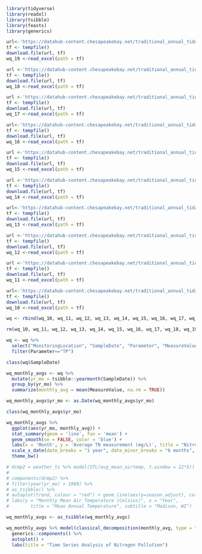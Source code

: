 
```r
library(tidyverse)
library(readxl)
library(tsibble)
library(feasts)
library(generics)
```

```r
url<-'https://datahub-content.chesapeakebay.net/traditional_annual_tidal_02jun21/2019_CEDR_tidal_data_01jun21.xlsx'
tf <- tempfile()
download.file(url, tf)
wq_19 <-read_excel(path = tf)

url <-'https://datahub-content.chesapeakebay.net/traditional_annual_tidal_02jun21/2018_CEDR_tidal_data_01jun21.xlsx'
tf <- tempfile()
download.file(url, tf)
wq_18 <-read_excel(path = tf)

url <-'https://datahub-content.chesapeakebay.net/traditional_annual_tidal_02jun21/2017_CEDR_tidal_data_11oct18.xlsx'
tf <- tempfile()
download.file(url, tf)
wq_17 <-read_excel(path = tf)

url<-'https://datahub-content.chesapeakebay.net/traditional_annual_tidal_02jun21/2016_CEDR_tidal_data_15jun17.xlsx'
tf <- tempfile()
download.file(url, tf)
wq_16 <-read_excel(path = tf)

url <-'https://datahub-content.chesapeakebay.net/traditional_annual_tidal_02jun21/2015_CEDR_tidal_data_15jun17.xlsx'
tf <- tempfile()
download.file(url, tf)
wq_15 <-read_excel(path = tf)

url <-'https://datahub-content.chesapeakebay.net/traditional_annual_tidal_02jun21/2014_CEDR_tidal_data_15jun17.xlsx'
tf <- tempfile()
download.file(url, tf)
wq_14 <-read_excel(path = tf)

url<-'https://datahub-content.chesapeakebay.net/traditional_annual_tidal_02jun21/2013_CEDR_tidal_data_15jun17.xlsx'
tf <- tempfile()
download.file(url, tf)
wq_13 <-read_excel(path = tf)

url <-'https://datahub-content.chesapeakebay.net/traditional_annual_tidal_02jun21/2012_CEDR_tidal_data_15jun17.xlsx'
tf <- tempfile()
download.file(url, tf)
wq_12 <-read_excel(path = tf)

url <-'https://datahub-content.chesapeakebay.net/traditional_annual_tidal_02jun21/2011_CEDR_tidal_data_15jun17.xlsx'
tf <- tempfile()
download.file(url, tf)
wq_11 <-read_excel(path = tf)

url<-'https://datahub-content.chesapeakebay.net/traditional_annual_tidal_02jun21/2010_CEDR_tidal_data_15jun17.xlsx'
tf <- tempfile()
download.file(url, tf)
wq_10 <-read_excel(path = tf)

wq <- rbind(wq_10, wq_11, wq_12, wq_13, wq_14, wq_15, wq_16, wq_17, wq_18, wq_19)

rm(wq_10, wq_11, wq_12, wq_13, wq_14, wq_15, wq_16, wq_17, wq_18, wq_19)
```

```r
wq <- wq %>%
  select("MonitoringLocation", "SampleDate", "Parameter", "MeasureValue", "Unit", "Latitude", "Longitude") %>% 
  filter(Parameter=="TP")

class(wq$SampleDate)
```

```r
wq_monthly_avgs <- wq %>% 
  mutate(yr_mo = tsibble::yearmonth(SampleDate)) %>%
  group_by(yr_mo) %>%
  summarize(monthly_avg = mean(MeasureValue, na.rm = TRUE))
```

```r
wq_monthly_avgs$yr_mo <- as.Date(wq_monthly_avgs$yr_mo)

class(wq_monthly_avgs$yr_mo)
```


```r
wq_monthly_avgs %>%
  ggplot(aes(yr_mo, monthly_avg)) +
  stat_summary(geom = 'line', fun = 'mean') +
  geom_smooth(se = FALSE, color = 'blue') +
  labs(x = 'Month', y = 'Average TN measurement (mg/L)', title = "Nitrogen Pollution in Chesapeake Bay (2010-2020)") +
  scale_x_date(date_breaks = "1 year", date_minor_breaks = "6 months", date_labels = "%Y-%m") +
  theme_bw()
```


```r
# dcmp2 = weather_ts %>% model(STL(avg_mean_airtemp, t.window = 12*5))
# 
# components(dcmp2) %>%
# filter(year(yr_mo) > 1989) %>%
# as_tsibble() %>%
# autoplot(trend, colour = "red") + geom_line(aes(y=season_adjust), colour = "gray", alpha = .4) + lims(y=c(0, 15)) +
# labs(y = "Monthly Mean Air Temperature (Celsius)", x = "Year",
#        title = "Mean Annual Temperature", subtitle = "Madison, WI")
```


```r
wq_monthly_avgs <- as_tsibble(wq_monthly_avgs)

wq_monthly_avgs %>% model(classical_decomposition(monthly_avg, type = "additive")) %>% 
  generics::components() %>% 
  autoplot() +
  labs(title = "Time Series Analysis of Nitrogen Pollution")
```

